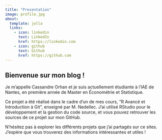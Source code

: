 ```yaml
---
title: "Presentation"
image: profile.jpg
about:
  template: jolla
  links:
    - icon: linkedin
      text: LinkedIn
      href: https://linkedin.com
    - icon: github
      text: Github
      href: https://github.com
---
```


## Bienvenue sur mon blog !

Je m'appelle Cassandre Orhan et je suis actuellement étudiante à l'IAE de Nantes, en première année de Master en Économétrie et Statistique.

Ce projet a été réalisé dans le cadre d'un de mes cours, "R Avancé et Introduction à Git", enseigné par M. Nedellec. J'ai utilisé RStudio pour le développement et la gestion du code source, et vous pouvez retrouver les sources de ce projet sur mon GitHub.

N'hésitez pas à explorer les différents projets que j'ai partagés sur ce sites. J'espère que vous trouverez des informations intéressantes et utiles !

